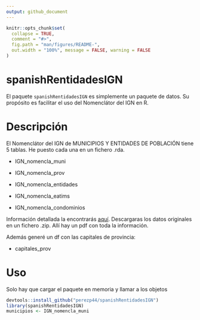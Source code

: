 ```yaml
---
output: github_document
---
```


<!-- README.md is generated from README.Rmd. Please edit that file -->

```r
knitr::opts_chunk$set(
  collapse = TRUE,
  comment = "#>",
  fig.path = "man/figures/README-",
  out.width = "100%", message = FALSE, warning = FALSE
)
```
# spanishRentidadesIGN

El paquete `spanishRentidadesIGN` es simplemente un paquete de datos. Su propósito es facilitar el uso del Nomenclátor del IGN en R.


# Descripción

El Nomenclátor del IGN de MUNICIPIOS Y ENTIDADES DE POBLACIÓN tiene 5 tablas. He puesto cada una en un fichero .rda.

- IGN_nomencla_muni

- IGN_nomencla_prov

- IGN_nomencla_entidades

- IGN_nomencla_eatims

- IGN_nomencla_condominios


Información detallada la encontrarás [aquí](http://www.ign.es/web/ign/portal/rcc-nomenclator-nacional). Descargaras los datos originales en un fichero .zip. Allí hay un pdf con toda la información.


Además generé un df con las capitales de provincia:

- capitales_prov

# Uso

Solo hay que cargar el paquete en memoria y llamar  a los objetos


```r
devtools::install_github("perezp44/spanishRentidadesIGN")
library(spanishRentidadesIGN)
municipios <- IGN_nomencla_muni
```

